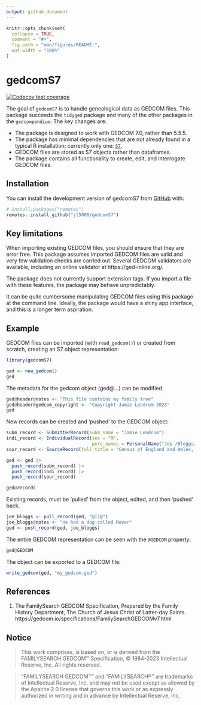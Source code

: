 ```yaml
---
output: github_document
---
```


<!-- README.md is generated from README.Rmd. Please edit that file -->

```r
knitr::opts_chunk$set(
  collapse = TRUE,
  comment = "#>",
  fig.path = "man/figures/README-",
  out.width = "100%"
)
```

# gedcomS7

<!-- badges: start -->
[![Codecov test coverage](https://codecov.io/gh/jl5000/gedcomS7/graph/badge.svg)](https://app.codecov.io/gh/jl5000/gedcomS7)
<!-- badges: end -->

The goal of `gedcomS7` is to handle genealogical data as GEDCOM files. This package succeeds the `tidyged` package and many of the other packages in the `gedcompendium`. The key changes are:

* The package is designed to work with GEDCOM 7.0, rather than 5.5.5.
* The package has minimal dependencies that are not already found in a typical R installation; currently only one: [`S7`](https://rconsortium.github.io/S7/).
* GEDCOM files are stored as S7 objects rather than dataframes.
* The package contains all functionality to create, edit, and interrogate GEDCOM files.


## Installation

You can install the development version of gedcomS7 from [GitHub](https://github.com/) with:

``` r
# install.packages("remotes")
remotes::install_github("jl5000/gedcomS7")
```

## Key limitations

When importing existing GEDCOM files, you should ensure that they are error free. This package assumes imported GEDCOM files are valid and very few validation checks are carried out. Several GEDCOM validators are available, including an online validator at https://ged-inline.org/.
      
The package does not currently support extension tags. If you import a file with these features, the package may behave unpredictably.

It can be quite cumbersome manipulating GEDCOM files using this package at the command line. Ideally, the package would have a shiny app interface, and this is a longer term aspiration.

## Example

GEDCOM files can be imported (with `read_gedcom()`) or created from scratch, creating an S7 object representation:

```r
library(gedcomS7)

ged <- new_gedcom()
ged
```
The metadata for the gedcom object (ged@...) can be modified.

```r
ged@header@notes <- "This file contains my family tree"
ged@header@gedcom_copyright <- "Copyright Jamie Lendrum 2023"
ged
```
New records can be created and 'pushed' to the GEDCOM object:

```r
subm_record <- SubmitterRecord(subm_name = "Jamie Lendrum")
indi_record <- IndividualRecord(sex = "M",
                                pers_names = PersonalName("Joe /Bloggs/"))
sour_record <- SourceRecord(full_title = "Census of England and Wales, 1921")

ged <- ged |> 
  push_record(subm_record) |> 
  push_record(indi_record) |> 
  push_record(sour_record)

ged@records
```

Existing records, must be 'pulled' from the object, edited, and then 'pushed' back.

```r
joe_bloggs <- pull_record(ged, "@I1@")
joe_bloggs@notes <- "He had a dog called Rover"
ged <- push_record(ged, joe_bloggs)
```

The entire GEDCOM representation can be seen with the `@GEDCOM` property:

```r
ged@GEDCOM
```
The object can be exported to a GEDCOM file:

```r
write_gedcom(ged, "my_gedcom.ged")
```

## References

1. The FamilySearch GEDCOM Specification, Prepared by the Family History Department, The Church of Jesus Christ of Latter-day Saints. https://gedcom.io/specifications/FamilySearchGEDCOMv7.html


## Notice

>This work comprises, is based on, or is derived from the FAMILYSEARCH GEDCOM™ Specification, © 1984-2023 Intellectual Reserve, Inc. All rights reserved.

>“FAMILYSEARCH GEDCOM™” and “FAMILYSEARCH®” are trademarks of Intellectual Reserve, Inc. and may not be used except as allowed by the Apache 2.0 license that governs this work or as expressly authorized in writing and in advance by Intellectual Reserve, Inc.

